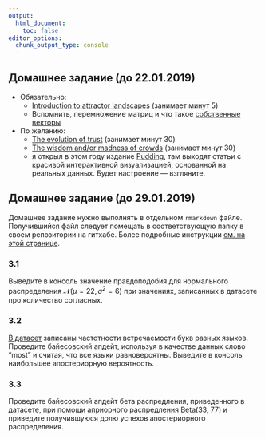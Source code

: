 ```yaml
---
output:
  html_document:
    toc: false
editor_options: 
  chunk_output_type: console
---
```


## Домашнее задание (до 22.01.2019)

* Обязательно:
    * [Introduction to attractor landscapes](https://ncase.me/attractors/) (занимает минут 5)
    * Вспомнить, перемножение матриц и что такое [собственные векторы](https://ru.wikipedia.org/wiki/%D0%A1%D0%BE%D0%B1%D1%81%D1%82%D0%B2%D0%B5%D0%BD%D0%BD%D1%8B%D0%B9_%D0%B2%D0%B5%D0%BA%D1%82%D0%BE%D1%80)
* По желанию:
    * [The evolution of trust](https://ncase.me/trust/) (занимает минут 30)
    * [The wisdom and/or madness of crowds](https://ncase.me/crowds/) (занимает минут 30)
    * я открыл в этом году издание [Pudding](https://pudding.cool/), там выходят статьи с красивой интерактивной визуализацией, основанной на реальных данных. Будет настроение --- взгляните.

## Домашнее задание (до 29.01.2019)
Домашнее задание нужно выполнять в отдельном `rmarkdown` файле. Получившийся файл следует помещать в соответствующую папку в своем репозитории на гитхабе. Более подробные инструкции [см. на этой странице](https://agricolamz.github.io/2019_data_analysis_for_linguists/index.html).

### 3.1
Выведите в консоль значение правдоподобия для нормального распределения $\mathcal{N}(\mu = 22,\, \sigma^{2}=6)$ при значениях, записанных в датасете про количество согласных.

### 3.2
[В датасет](https://raw.githubusercontent.com/agricolamz/2019_data_analysis_for_linguists/master/data/letter_frequency.csv) записаны частотности встречаемости букв разных языков. Проведите байесовский апдейт, используя в качестве данных слово "most" и считая, что все языки равновероятны. Выведите в консоль наибольшее апостериорную вероятность.

### 3.3
Проведите байесовский апдейт бета распредления, приведенного в датасете, при помощи априорного распредления Beta(33, 77) и приведите получившуюся долю успехов апостериорного распределения.
